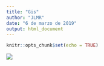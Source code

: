 ```yaml
---
title: "Gis"
author: "JLMR"
date: "6 de marzo de 2019"
output: html_document
---
```


```r
knitr::opts_chunk$set(echo = TRUE)
```



![](img/"ZM_lq15.jpg")